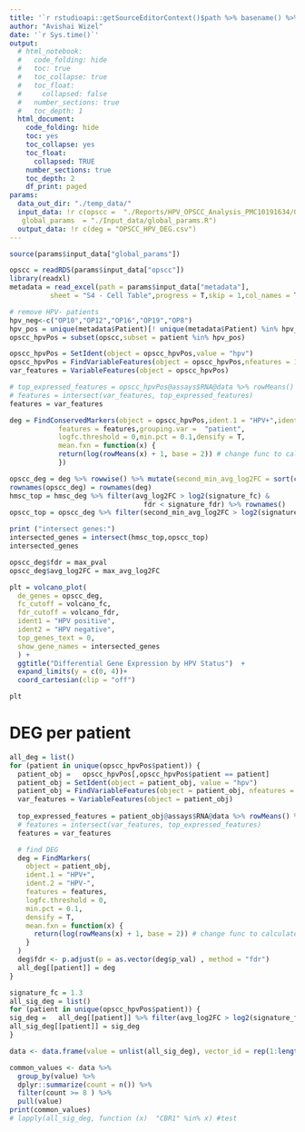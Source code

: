 ```yaml
---
title: '`r rstudioapi::getSourceEditorContext()$path %>% basename() %>% gsub(pattern = "\\.Rmd",replacement = "")`' 
author: "Avishai Wizel"
date: '`r Sys.time()`'
output:
  # html_notebook: 
  #   code_folding: hide
  #   toc: true
  #   toc_collapse: true
  #   toc_float:
  #     collapsed: false
  #   number_sections: true
  #   toc_depth: 1
  html_document: 
    code_folding: hide
    toc: yes
    toc_collapse: yes
    toc_float: 
      collapsed: TRUE
    number_sections: true
    toc_depth: 2
    df_print: paged
params: 
  data_out_dir: "./temp_data/" 
  input_data: !r c(opscc =  "./Reports/HPV_OPSCC_Analysis_PMC10191634/01_preprocess/opscc_suerat.RDS", metadata = "./Input_data/HPV_OPSCC_Analysis_PMC10191634/NIHMS1892753-supplement-Supp_Tables.xlsx",
   global_params  = "./Input_data/global_params.R")
  output_data: !r c(deg = "OPSCC_HPV_DEG.csv")
---
```



```r
source(params$input_data["global_params"])

```



```r
opscc = readRDS(params$input_data["opscc"])
library(readxl)
metadata = read_excel(path = params$input_data["metadata"],
          sheet = "S4 - Cell Table",progress = T,skip = 1,col_names = T)

# remove HPV- patients
hpv_neg<-c("OP10","OP12","OP16","OP19","OP8")
hpv_pos = unique(metadata$Patient)[! unique(metadata$Patient) %in% hpv_neg]
opscc_hpvPos = subset(opscc,subset = patient %in% hpv_pos)
```

```r
opscc_hpvPos = SetIdent(object = opscc_hpvPos,value = "hpv")
opscc_hpvPos = FindVariableFeatures(object = opscc_hpvPos,nfeatures = 15000)
var_features = VariableFeatures(object = opscc_hpvPos)

# top_expressed_features = opscc_hpvPos@assays$RNA@data %>% rowMeans() %>% sort(decreasing = T) %>% head(5000) %>% names()
# features = intersect(var_features, top_expressed_features)
features = var_features

```

```r
deg = FindConservedMarkers(object = opscc_hpvPos,ident.1 = "HPV+",ident.2 = "HPV-",
            features = features,grouping.var =  "patient",
            logfc.threshold = 0,min.pct = 0.1,densify = T,
            mean.fxn = function(x) {
            return(log(rowMeans(x) + 1, base = 2)) # change func to calculate logFC in log space data (default to exponent data)
            })

```

```r



opscc_deg = deg %>% rowwise() %>% mutate(second_min_avg_log2FC = sort(c_across(contains("avg_log2FC")))[4]) %>% ungroup() %>% as.data.frame()
rownames(opscc_deg) = rownames(deg)
hmsc_top = hmsc_deg %>% filter(avg_log2FC > log2(signature_fc) &
                                 fdr < signature_fdr) %>% rownames()
opscc_top = opscc_deg %>% filter(second_min_avg_log2FC > log2(signature_fc)) %>% rownames()

print ("intersect genes:")
intersected_genes = intersect(hmsc_top,opscc_top)
intersected_genes
```


```r

opscc_deg$fdr = max_pval
opscc_deg$avg_log2FC = max_avg_log2FC

plt = volcano_plot(
  de_genes = opscc_deg,
  fc_cutoff = volcano_fc,
  fdr_cutoff = volcano_fdr,
  ident1 = "HPV positive",
  ident2 = "HPV negative",
  top_genes_text = 0,
  show_gene_names = intersected_genes
  ) +
  ggtitle("Differential Gene Expression by HPV Status")  + 
  expand_limits(y = c(0, 4))+
  coord_cartesian(clip = "off")

plt
```

# DEG per patient

```r

all_deg = list()
for (patient in unique(opscc_hpvPos$patient)) {
  patient_obj =   opscc_hpvPos[,opscc_hpvPos$patient == patient]
  patient_obj = SetIdent(object = patient_obj, value = "hpv")
  patient_obj = FindVariableFeatures(object = patient_obj, nfeatures = 15000)
  var_features = VariableFeatures(object = patient_obj)
  
  top_expressed_features = patient_obj@assays$RNA@data %>% rowMeans() %>% sort(decreasing = T) %>% head(5000) %>% names()
  # features = intersect(var_features, top_expressed_features)
  features = var_features

  # find DEG
  deg = FindMarkers(
    object = patient_obj,
    ident.1 = "HPV+",
    ident.2 = "HPV-",
    features = features,
    logfc.threshold = 0,
    min.pct = 0.1,
    densify = T,
    mean.fxn = function(x) {
      return(log(rowMeans(x) + 1, base = 2)) # change func to calculate logFC in log space data (default to exponent data)
    }
  )
  deg$fdr <- p.adjust(p = as.vector(deg$p_val) , method = "fdr")
  all_deg[[patient]] = deg
}
```



```r
signature_fc = 1.3
all_sig_deg = list()
for (patient in unique(opscc_hpvPos$patient)) {
sig_deg =   all_deg[[patient]] %>% filter(avg_log2FC > log2(signature_fc) & fdr < signature_fdr) %>% rownames()
all_sig_deg[[patient]] = sig_deg
}

data <- data.frame(value = unlist(all_sig_deg), vector_id = rep(1:length(all_sig_deg), sapply(all_sig_deg, length)))

common_values <- data %>%
  group_by(value) %>%
  dplyr::summarize(count = n()) %>%
  filter(count >= 8 ) %>%
  pull(value)
print(common_values)
# lapply(all_sig_deg, function (x)  "CBR1" %in% x) #test
```

